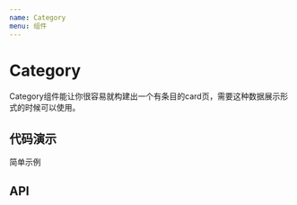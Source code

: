 ```yaml
---
name: Category
menu: 组件
---
```




# Category

Category组件能让你很容易就构建出一个有条目的card页，需要这种数据展示形式的时候可以使用。

## 代码演示

简单示例

<Playground>
    <div id="container">
       <Category originArr = {[
            {browser:"外部浏览器", jobNumber:"工号", plugins:"插件",name: "张三", letter:'z'},
            {browser:"外部浏览器", jobNumber:"工号", plugins:"插件", name: "张er", letter:'z'},
            {browser:"外部浏览器", jobNumber:"工号", plugins:"插件", name: "alise", letter:'a'},
            {browser:"外部浏览器", plugins:"插件", name: "alaen", letter:'a'},
            {browser:"外部浏览器", jobNumber:"工号", name: "安邦", letter:'a'},
            {jobNumber:"工号", plugins:"插件", name: "安华农业", letter:'a'},
            {browser:"外部浏览器", jobNumber:"工号", plugins:"插件", name: "汤姆", letter:'t'},
            {browser:"外部浏览器", jobNumber:"工号", plugins:"插件", name: 457, letter:'4'},
            {browser:"外部浏览器", jobNumber:"工号", plugins:"插件", name: 126, letter:'1'},
            {browser:"外部浏览器", jobNumber:"工号", plugins:"插件", name: "_126", letter:'_'},
            {browser:"外部浏览器", jobNumber:"工号", name: "渤海", letter:'b'},
            {browser:"外部浏览器", jobNumber:"工号", plugins:"插件", name: "北部湾", letter:'b'},
            {browser:"外部浏览器", jobNumber:"工号", plugins:"插件", name: "诚泰财产", letter:'c'},
            {browser:"外部浏览器", jobNumber:"工号", plugins:"插件", name: "长江财产", letter:'c'},
            {browser:"外部浏览器", jobNumber:"工号", plugins:"插件", name: "长安", letter:'c'},
            {browser:"外部浏览器", jobNumber:"工号", plugins:"插件", name: "大地", letter:'d'},
            {browser:"外部浏览器", jobNumber:"工号", plugins:"插件", name: "都邦", letter:'d'},
            {browser:"外部浏览器", jobNumber:"工号", plugins:"插件", name: "鼎和地产", letter:'d'},
            {browser:"外部浏览器", jobNumber:"工号", plugins:"插件", name: "大地B2B", letter:'d'},
            {browser:"外部浏览器", jobNumber:"工号", plugins:"插件", name: "鄂尔多斯", letter:'e'},
            {browser:"外部浏览器", jobNumber:"工号", plugins:"插件", name: "福建", letter:'f'},
            {browser:"外部浏览器", jobNumber:"工号", plugins:"插件", name: "高德", letter:'g'},
            {browser:"外部浏览器", jobNumber:"工号", plugins:"插件", name: "哈尔滨", letter:'h'},
            {browser:"外部浏览器", jobNumber:"工号", plugins:"插件", name: "江西", letter:'j'},
            {browser:"外部浏览器", jobNumber:"工号", plugins:"插件", name: "克隆", letter:'k'},
            {browser:"外部浏览器", jobNumber:"工号", plugins:"插件", name: "梁山", letter:'l'},
            {browser:"外部浏览器", jobNumber:"工号", plugins:"插件", name: "模拟", letter:'m'},
            {browser:"外部浏览器", jobNumber:"工号", plugins:"插件", name: "南宁", letter:'n'},
            {browser:"外部浏览器", jobNumber:"工号", plugins:"插件", name: "欧亚", letter:'o'},
            {browser:"外部浏览器", jobNumber:"工号", plugins:"插件", name: "品牌", letter:'p'},
            {browser:"外部浏览器", jobNumber:"工号", plugins:"插件", name: "签证", letter:'q'},
            {browser:"外部浏览器", jobNumber:"工号", plugins:"插件", name: "瑞士", letter:'r'},
            {browser:"外部浏览器", jobNumber:"工号", plugins:"插件", name: "四川", letter:'s'},
            {browser:"外部浏览器", jobNumber:"工号", plugins:"插件", name: "武器", letter:'w'},
            {browser:"外部浏览器", obNumber:"工号", plugins:"插件", name: "西安", letter:'x'},
            {browser:"外部浏览器", obNumber:"工号", plugins:"插件", name: "云南", letter:'y'},
            {browser:"外部浏览器", obNumber:"工号", plugins:"插件", name: "中国", letter:'z'},
        ]} container="container" />
    </div>
</Playground>

## API

<PropsTable of={Category} />
